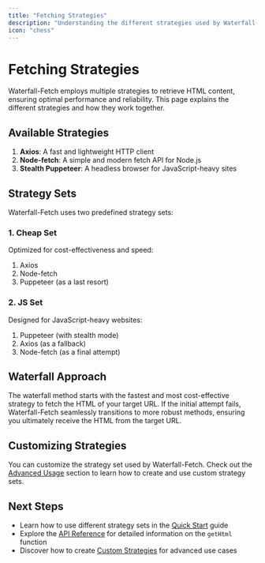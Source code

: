 ```yaml
---
title: "Fetching Strategies"
description: "Understanding the different strategies used by Waterfall-Fetch"
icon: "chess"
---
```


# Fetching Strategies

Waterfall-Fetch employs multiple strategies to retrieve HTML content, ensuring optimal performance and reliability. This page explains the different strategies and how they work together.

## Available Strategies

1. **Axios**: A fast and lightweight HTTP client
2. **Node-fetch**: A simple and modern fetch API for Node.js
3. **Stealth Puppeteer**: A headless browser for JavaScript-heavy sites

## Strategy Sets

Waterfall-Fetch uses two predefined strategy sets:

### 1. Cheap Set

Optimized for cost-effectiveness and speed:

1. Axios
2. Node-fetch
3. Puppeteer (as a last resort)

### 2. JS Set

Designed for JavaScript-heavy websites:

1. Puppeteer (with stealth mode)
2. Axios (as a fallback)
3. Node-fetch (as a final attempt)

## Waterfall Approach

The waterfall method starts with the fastest and most cost-effective strategy to fetch the HTML of your target URL. If the initial attempt fails, Waterfall-Fetch seamlessly transitions to more robust methods, ensuring you ultimately receive the HTML from the target URL.

## Customizing Strategies

You can customize the strategy set used by Waterfall-Fetch. Check out the [Advanced Usage](/mdx/advanced/custom-strategies) section to learn how to create and use custom strategy sets.

## Next Steps

- Learn how to use different strategy sets in the [Quick Start](/mdx/quickstart) guide
- Explore the [API Reference](/mdx/api-reference/gethtml) for detailed information on the `getHtml` function
- Discover how to create [Custom Strategies](/mdx/advanced/custom-strategies) for advanced use cases